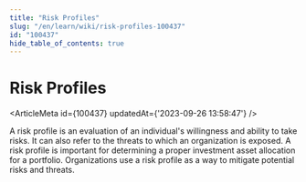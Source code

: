 ```yaml
---
title: "Risk Profiles"
slug: "/en/learn/wiki/risk-profiles-100437"
id: "100437"
hide_table_of_contents: true
---
```



# Risk Profiles

<ArticleMeta id={100437} updatedAt={'2023-09-26 13:58:47'} />
<div className='border-solid border-b border-t-0 my-4 border-[var(--ifm-color-gray-300)]' />

A risk profile is an evaluation of an individual's willingness and ability to take risks. It can also refer to the threats to which an organization is exposed. A risk profile is important for determining a proper investment asset allocation for a portfolio. Organizations use a risk profile as a way to mitigate potential risks and threats.
